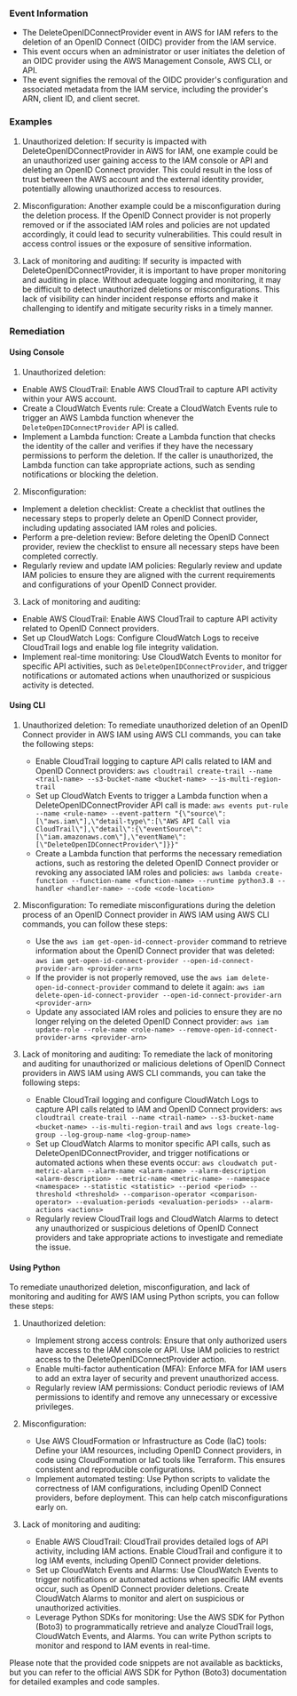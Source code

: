 
### Event Information

- The DeleteOpenIDConnectProvider event in AWS for IAM refers to the deletion of an OpenID Connect (OIDC) provider from the IAM service.
- This event occurs when an administrator or user initiates the deletion of an OIDC provider using the AWS Management Console, AWS CLI, or API.
- The event signifies the removal of the OIDC provider's configuration and associated metadata from the IAM service, including the provider's ARN, client ID, and client secret.


### Examples

1. Unauthorized deletion: If security is impacted with DeleteOpenIDConnectProvider in AWS for IAM, one example could be an unauthorized user gaining access to the IAM console or API and deleting an OpenID Connect provider. This could result in the loss of trust between the AWS account and the external identity provider, potentially allowing unauthorized access to resources.

2. Misconfiguration: Another example could be a misconfiguration during the deletion process. If the OpenID Connect provider is not properly removed or if the associated IAM roles and policies are not updated accordingly, it could lead to security vulnerabilities. This could result in access control issues or the exposure of sensitive information.

3. Lack of monitoring and auditing: If security is impacted with DeleteOpenIDConnectProvider, it is important to have proper monitoring and auditing in place. Without adequate logging and monitoring, it may be difficult to detect unauthorized deletions or misconfigurations. This lack of visibility can hinder incident response efforts and make it challenging to identify and mitigate security risks in a timely manner.

### Remediation

#### Using Console

1. Unauthorized deletion:
- Enable AWS CloudTrail: Enable AWS CloudTrail to capture API activity within your AWS account.
- Create a CloudWatch Events rule: Create a CloudWatch Events rule to trigger an AWS Lambda function whenever the `DeleteOpenIDConnectProvider` API is called.
- Implement a Lambda function: Create a Lambda function that checks the identity of the caller and verifies if they have the necessary permissions to perform the deletion. If the caller is unauthorized, the Lambda function can take appropriate actions, such as sending notifications or blocking the deletion.

2. Misconfiguration:
- Implement a deletion checklist: Create a checklist that outlines the necessary steps to properly delete an OpenID Connect provider, including updating associated IAM roles and policies.
- Perform a pre-deletion review: Before deleting the OpenID Connect provider, review the checklist to ensure all necessary steps have been completed correctly.
- Regularly review and update IAM policies: Regularly review and update IAM policies to ensure they are aligned with the current requirements and configurations of your OpenID Connect provider.

3. Lack of monitoring and auditing:
- Enable AWS CloudTrail: Enable AWS CloudTrail to capture API activity related to OpenID Connect providers.
- Set up CloudWatch Logs: Configure CloudWatch Logs to receive CloudTrail logs and enable log file integrity validation.
- Implement real-time monitoring: Use CloudWatch Events to monitor for specific API activities, such as `DeleteOpenIDConnectProvider`, and trigger notifications or automated actions when unauthorized or suspicious activity is detected.

#### Using CLI

1. Unauthorized deletion: To remediate unauthorized deletion of an OpenID Connect provider in AWS IAM using AWS CLI commands, you can take the following steps:
   - Enable CloudTrail logging to capture API calls related to IAM and OpenID Connect providers: `aws cloudtrail create-trail --name <trail-name> --s3-bucket-name <bucket-name> --is-multi-region-trail`
   - Set up CloudWatch Events to trigger a Lambda function when a DeleteOpenIDConnectProvider API call is made: `aws events put-rule --name <rule-name> --event-pattern "{\"source\":[\"aws.iam\"],\"detail-type\":[\"AWS API Call via CloudTrail\"],\"detail\":{\"eventSource\":[\"iam.amazonaws.com\"],\"eventName\":[\"DeleteOpenIDConnectProvider\"]}}"`
   - Create a Lambda function that performs the necessary remediation actions, such as restoring the deleted OpenID Connect provider or revoking any associated IAM roles and policies: `aws lambda create-function --function-name <function-name> --runtime python3.8 --handler <handler-name> --code <code-location>`

2. Misconfiguration: To remediate misconfigurations during the deletion process of an OpenID Connect provider in AWS IAM using AWS CLI commands, you can follow these steps:
   - Use the `aws iam get-open-id-connect-provider` command to retrieve information about the OpenID Connect provider that was deleted: `aws iam get-open-id-connect-provider --open-id-connect-provider-arn <provider-arn>`
   - If the provider is not properly removed, use the `aws iam delete-open-id-connect-provider` command to delete it again: `aws iam delete-open-id-connect-provider --open-id-connect-provider-arn <provider-arn>`
   - Update any associated IAM roles and policies to ensure they are no longer relying on the deleted OpenID Connect provider: `aws iam update-role --role-name <role-name> --remove-open-id-connect-provider-arns <provider-arn>`

3. Lack of monitoring and auditing: To remediate the lack of monitoring and auditing for unauthorized or malicious deletions of OpenID Connect providers in AWS IAM using AWS CLI commands, you can take the following steps:
   - Enable CloudTrail logging and configure CloudWatch Logs to capture API calls related to IAM and OpenID Connect providers: `aws cloudtrail create-trail --name <trail-name> --s3-bucket-name <bucket-name> --is-multi-region-trail` and `aws logs create-log-group --log-group-name <log-group-name>`
   - Set up CloudWatch Alarms to monitor specific API calls, such as DeleteOpenIDConnectProvider, and trigger notifications or automated actions when these events occur: `aws cloudwatch put-metric-alarm --alarm-name <alarm-name> --alarm-description <alarm-description> --metric-name <metric-name> --namespace <namespace> --statistic <statistic> --period <period> --threshold <threshold> --comparison-operator <comparison-operator> --evaluation-periods <evaluation-periods> --alarm-actions <actions>`
   - Regularly review CloudTrail logs and CloudWatch Alarms to detect any unauthorized or suspicious deletions of OpenID Connect providers and take appropriate actions to investigate and remediate the issue.

#### Using Python

To remediate unauthorized deletion, misconfiguration, and lack of monitoring and auditing for AWS IAM using Python scripts, you can follow these steps:

1. Unauthorized deletion:
   - Implement strong access controls: Ensure that only authorized users have access to the IAM console or API. Use IAM policies to restrict access to the DeleteOpenIDConnectProvider action.
   - Enable multi-factor authentication (MFA): Enforce MFA for IAM users to add an extra layer of security and prevent unauthorized access.
   - Regularly review IAM permissions: Conduct periodic reviews of IAM permissions to identify and remove any unnecessary or excessive privileges.

2. Misconfiguration:
   - Use AWS CloudFormation or Infrastructure as Code (IaC) tools: Define your IAM resources, including OpenID Connect providers, in code using CloudFormation or IaC tools like Terraform. This ensures consistent and reproducible configurations.
   - Implement automated testing: Use Python scripts to validate the correctness of IAM configurations, including OpenID Connect providers, before deployment. This can help catch misconfigurations early on.

3. Lack of monitoring and auditing:
   - Enable AWS CloudTrail: CloudTrail provides detailed logs of API activity, including IAM actions. Enable CloudTrail and configure it to log IAM events, including OpenID Connect provider deletions.
   - Set up CloudWatch Events and Alarms: Use CloudWatch Events to trigger notifications or automated actions when specific IAM events occur, such as OpenID Connect provider deletions. Create CloudWatch Alarms to monitor and alert on suspicious or unauthorized activities.
   - Leverage Python SDKs for monitoring: Use the AWS SDK for Python (Boto3) to programmatically retrieve and analyze CloudTrail logs, CloudWatch Events, and Alarms. You can write Python scripts to monitor and respond to IAM events in real-time.

Please note that the provided code snippets are not available as backticks, but you can refer to the official AWS SDK for Python (Boto3) documentation for detailed examples and code samples.

